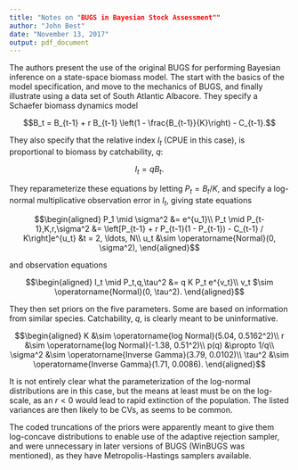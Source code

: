 ```yaml
---
title: "Notes on "BUGS in Bayesian Stock Assessment""
author: "John Best"
date: "November 13, 2017"
output: pdf_document
---
```


The authors present the use of the original BUGS for performing Bayesian inference on a state-space biomass model. The start with the basics of the model specification, and move to the mechanics of BUGS, and finally illustrate using a data set of South Atlantic Albacore. They specify a Schaefer biomass dynamics model

$$B_t = B_{t-1} + r B_{t-1} \left(1 - \frac{B_{t-1}}{K}\right) - C_{t-1}.$$

They also specify that the relative index $I_t$ (CPUE in this case), is proportional to biomass by catchability, $q$:

$$I_t = q B_t.$$

They reparameterize these equations by letting $P_t = B_t / K$, and specify a log-normal multiplicative observation error in $I_t$, giving state equations

$$\begin{aligned}
P_1 \mid \sigma^2 &= e^{u_1}\\
P_t \mid P_{t-1},K,r,\sigma^2 &= \left[P_{t-1} + r P_{t-1}(1 - P_{t-1}) - C_{t-1} / K\right]e^{u_t} &t = 2, \ldots, N\\
u_t &\sim \operatorname{Normal}(0, \sigma^2),
\end{aligned}$$

and observation equations

$$\begin{aligned}
I_t \mid P_t,q,\tau^2 &= q K P_t e^{v_t}\\
v_t $\sim \operatorname{Normal}(0, \tau^2).
\end{aligned}$$

They then set priors on the five parameters. Some are based on information from similar species. Catchability, $q$, is clearly meant to be uninformative.

$$\begin{aligned}
K &\sim \operatorname{log Normal}(5.04, 0.5162^2)\\
r &\sim \operatorname{log Normal}(-1.38, 0.51^2)\\
p(q) &\propto 1/q\\
\sigma^2 &\sim \operatorname{Inverse Gamma}(3.79, 0.0102)\\
\tau^2 &\sim \operatorname{Inverse Gamma}(1.71, 0.0086).
\end{aligned}$$

It is not entirely clear what the parameterization of the log-normal distributions are in this case, but the means at least must be on the log-scale, as an $r < 0$ would lead to rapid extinction of the population. The listed variances are then likely to be CVs, as seems to be common.

The coded truncations of the priors were apparently meant to give them log-concave distributions to enable use of the adaptive rejection sampler, and were unnecessary in later versions of BUGS (WinBUGS was mentioned), as they have Metropolis-Hastings samplers available.
